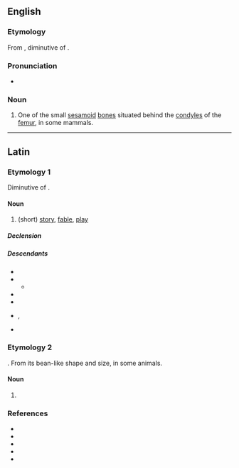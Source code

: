 ==English==

===Etymology===
From {{bor|en|NL.|fabella}}, diminutive of {{der|en|la|faba|t=bean}}.

===Pronunciation===
* {{IPA|en|/fəˈbɛlə/}}

===Noun===
{{en-noun|fabellae}}

# {{lb|en|anatomy}} One of the small [[sesamoid]] [[bone]]s situated behind the [[condyles]] of the [[femur]], in some mammals.

----

==Latin==

===Etymology 1===
Diminutive of {{m|la|fābula}}.

====Noun====
{{la-noun|fābella<1>}}

# (short) [[story]], [[fable]], [[play]]

=====Declension=====
{{la-ndecl|fābella<1>}}

=====Descendants=====
* {{desc|it|favella}}
* {{desc|fro|favele}}
** {{desc|en|favel|bor=1}}
* {{desc|pl|fabuła}}
* {{desc|pt|fabela}}
* {{desc|rm|faveala}}, {{l|rm|faviala}}
* {{desc|es|fabela|bor=1}}

===Etymology 2===
{{suffix|la|faba|ella|gloss1=bean}}. From its bean-like shape and size, in some animals.

====Noun====
{{head|la|noun|g=f}}

# {{lb|la||anatomy}} {{m|en|fabella}} {{gloss|the posterior analogue of the anterior [[patella]]}}

===References===
* {{R:L&S}}
* {{R:Elementary Lewis}}
* {{R:du Cange}}
* {{R:Gaffiot}}
* {{R:M&A}}
